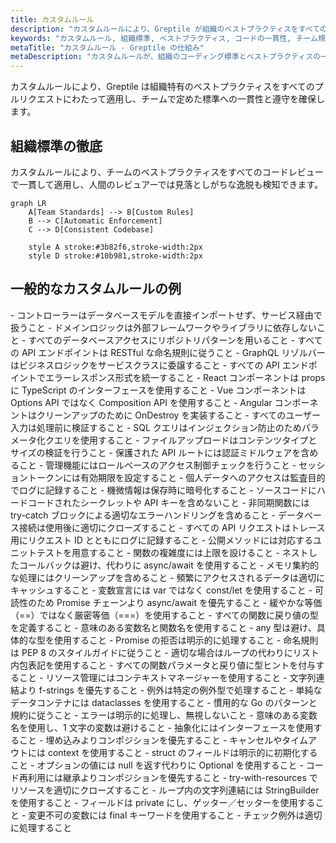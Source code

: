 ```yaml
---
title: カスタムルール
description: "カスタムルールにより、Greptile が組織のベストプラクティスをすべてのプルリクエストで徹底できるようにします"
keywords: "カスタムルール, 組織標準, ベストプラクティス, コードの一貫性, チーム規約"
metaTitle: "カスタムルール - Greptile の仕組み"
metaDescription: "カスタムルールが、組織のコーディング標準とベストプラクティスの一貫した適用をどのように実現するかを学びましょう"
---
```


カスタムルールにより、Greptile は組織特有のベストプラクティスをすべてのプルリクエストにわたって適用し、チームで定めた標準への一貫性と遵守を確保します。

## 組織標準の徹底

カスタムルールにより、チームのベストプラクティスをすべてのコードレビューで一貫して適用し、人間のレビュアーでは見落としがちな逸脱も検知できます。

```mermaid
graph LR
    A[Team Standards] --> B[Custom Rules]
    B --> C[Automatic Enforcement]
    C --> D[Consistent Codebase]
    
    style A stroke:#3b82f6,stroke-width:2px
    style D stroke:#10b981,stroke-width:2px
```




## 一般的なカスタムルールの例

<AccordionGroup>
<Accordion title="Architecture & Design Patterns">
- コントローラーはデータベースモデルを直接インポートせず、サービス経由で扱うこと
- ドメインロジックは外部フレームワークやライブラリに依存しないこと
- すべてのデータベースアクセスにリポジトリパターンを用いること
- すべての API エンドポイントは RESTful な命名規則に従うこと
- GraphQL リゾルバーはビジネスロジックをサービスクラスに委譲すること
- すべての API エンドポイントでエラーレスポンス形式を統一すること
- React コンポーネントは props に TypeScript のインターフェースを使用すること
- Vue コンポーネントは Options API ではなく Composition API を使用すること
- Angular コンポーネントはクリーンアップのために OnDestroy を実装すること
</Accordion>

<Accordion title="Security & Compliance">
- すべてのユーザー入力は処理前に検証すること
- SQL クエリはインジェクション防止のためパラメータ化クエリを使用すること
- ファイルアップロードはコンテンツタイプとサイズの検証を行うこと
- 保護された API ルートには認証ミドルウェアを含めること
- 管理機能にはロールベースのアクセス制御チェックを行うこと
- セッショントークンには有効期限を設定すること
- 個人データへのアクセスは監査目的でログに記録すること
- 機微情報は保存時に暗号化すること
- ソースコードにハードコードされたシークレットや API キーを含めないこと
</Accordion>

<Accordion title="Code Quality & Performance">
- 非同期関数には try-catch ブロックによる適切なエラーハンドリングを含めること
- データベース接続は使用後に適切にクローズすること
- すべての API リクエストはトレース用にリクエスト ID とともにログに記録すること
- 公開メソッドには対応するユニットテストを用意すること
- 関数の複雑度には上限を設けること
- ネストしたコールバックは避け、代わりに async/await を使用すること
- メモリ集約的な処理にはクリーンアップを含めること
- 頻繁にアクセスされるデータは適切にキャッシュすること
</Accordion>

<Accordion title="JavaScript/TypeScript Best Practices">
- 変数宣言には var ではなく const/let を使用すること
- 可読性のため Promise チェーンより async/await を優先すること
- 緩やかな等価（==）ではなく厳密等価（===）を使用すること
- すべての関数に戻り値の型を定義すること
- 意味のある変数名と関数名を使用すること
- any 型は避け、具体的な型を使用すること
- Promise の拒否は明示的に処理すること
</Accordion>

<Accordion title="Python Best Practices">
- 命名規則は PEP 8 のスタイルガイドに従うこと
- 適切な場合はループの代わりにリスト内包表記を使用すること
- すべての関数パラメータと戻り値に型ヒントを付与すること
- リソース管理にはコンテキストマネージャーを使用すること
- 文字列連結より f-strings を優先すること
- 例外は特定の例外型で処理すること
- 単純なデータコンテナには dataclasses を使用すること
</Accordion>

<Accordion title="Go Best Practices">
- 慣用的な Go のパターンと規約に従うこと
- エラーは明示的に処理し、無視しないこと
- 意味のある変数名を使用し、1 文字の変数は避けること
- 抽象化にはインターフェースを使用すること
- 埋め込みよりコンポジションを優先すること
- キャンセルやタイムアウトには context を使用すること
- struct のフィールドは明示的に初期化すること
</Accordion>

<Accordion title="Java Best Practices">
- オプションの値には null を返す代わりに Optional を使用すること
- コード再利用には継承よりコンポジションを優先すること
- try-with-resources でリソースを適切にクローズすること
- ループ内の文字列連結には StringBuilder を使用すること
- フィールドは private にし、ゲッター／セッターを使用すること
- 変更不可の変数には final キーワードを使用すること
- チェック例外は適切に処理すること
</Accordion>
</AccordionGroup>
